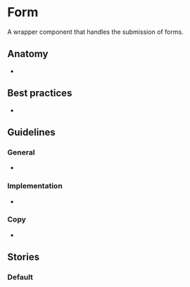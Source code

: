 

# Form
A wrapper component that handles the submission of forms.

<Preview>
  <Story id="design-system-form--default" />
</Preview>

<ArgsTable of={Form} />

## Anatomy 
-

## Best practices
- 

## Guidelines 

### General
-  

### Implementation
- 

### Copy 
- 

## Stories

### Default

<Preview>
  <Story id="design-system-form--default" />
</Preview>


